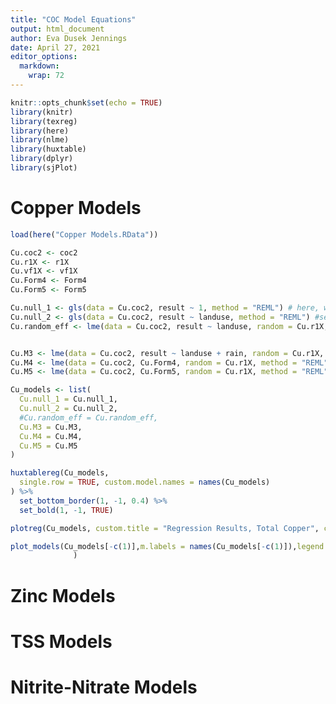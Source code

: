 ```yaml
---
title: "COC Model Equations"
output: html_document
author: Eva Dusek Jennings
date: April 27, 2021
editor_options: 
  markdown: 
    wrap: 72
---
```


```r
knitr::opts_chunk$set(echo = TRUE)
library(knitr)
library(texreg)
library(here)
library(nlme)
library(huxtable)
library(dplyr)
library(sjPlot)
```

# Copper Models

```r

load(here("Copper Models.RData"))

Cu.coc2 <- coc2
Cu.r1X <- r1X
Cu.vf1X <- vf1X
Cu.Form4 <- Form4
Cu.Form5 <- Form5

Cu.null_1 <- gls(data = Cu.coc2, result ~ 1, method = "REML") # here, we use the actual concentration, rather than the transformed one
Cu.null_2 <- gls(data = Cu.coc2, result ~ landuse, method = "REML") #second null hypothesis, just landuse 
Cu.random_eff <- lme(data = Cu.coc2, result ~ landuse, random = Cu.r1X, method = "REML", weights = Cu.vf1X, control = lmeControl(maxIter = 1e8, msMaxIter = 1e8))


Cu.M3 <- lme(data = Cu.coc2, result ~ landuse + rain, random = Cu.r1X, method = "REML", weights = Cu.vf1X, control = lmeControl(maxIter = 1e8, msMaxIter = 1e8))
Cu.M4 <- lme(data = Cu.coc2, Cu.Form4, random = Cu.r1X, method = "REML", weights = Cu.vf1X, control = lmeControl(maxIter = 1e8, msMaxIter = 1e8))
Cu.M5 <- lme(data = Cu.coc2, Cu.Form5, random = Cu.r1X, method = "REML", weights = Cu.vf1X, control = lmeControl(maxIter = 1e8, msMaxIter = 1e8))

```

```r

Cu_models <- list(
  Cu.null_1 = Cu.null_1,
  Cu.null_2 = Cu.null_2,
  #Cu.random_eff = Cu.random_eff,
  Cu.M3 = Cu.M3,
  Cu.M4 = Cu.M4,
  Cu.M5 = Cu.M5
)

huxtablereg(Cu_models,
  single.row = TRUE, custom.model.names = names(Cu_models)
) %>%
  set_bottom_border(1, -1, 0.4) %>%
  set_bold(1, -1, TRUE) 
```




```r
plotreg(Cu_models, custom.title = "Regression Results, Total Copper", custom.model.names = names(Cu_models))
```

```r
plot_models(Cu_models[-c(1)],m.labels = names(Cu_models[-c(1)]),legend.title = "Models", show.values = TRUE,show.intercept = TRUE
              )

```


# Zinc Models
# TSS Models 
# Nitrite-Nitrate Models

